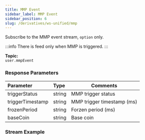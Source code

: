 ```yaml
---
title: MMP Event
sidebar_label: MMP Event
sidebar_position: 6
slug: /derivatives/ws-unified/mmp
---
```


Subscribe to the MMP event stream, `option` only.

:::info
There is feed only when MMP is triggered.
:::

**Topic:**<br/>
`user.mmpEvent`

### Response Parameters
| Parameter | Type | Comments|
|:----- |:-----|----- |
|triggerStatus |string |MMP trigger status |
|triggerTimestamp |string |MMP trigger timestamp (ms) |
|frozenPeriod |string |Forzen period (ms)|
|baseCoin |string |Base coin|

### Stream Example

```json

```